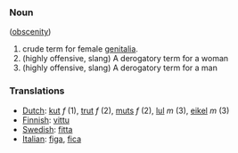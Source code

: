 ===Noun===
([[obscenity]])

# crude term for female [[genitalia]].
# (highly offensive, slang) A derogatory term for a woman  
# (highly offensive, slang) A derogatory term for a man

===Translations===
*[[Dutch]]: [[kut]] ''f'' (1), [[trut]] ''f'' (2), [[muts]] ''f'' (2), [[lul]] ''m'' (3), [[eikel]] ''m'' (3)
*[[Finnish]]: [[vittu]]
*[[Swedish]]: [[fitta]]
*[[Italian]]: [[figa]], [[fica]]